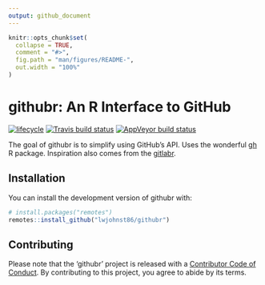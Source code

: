 ```yaml
---
output: github_document
---
```


<!-- README.md is generated from README.Rmd. Please edit that file -->

```r
knitr::opts_chunk$set(
  collapse = TRUE,
  comment = "#>",
  fig.path = "man/figures/README-",
  out.width = "100%"
)
```

# githubr: An R Interface to GitHub

[![lifecycle](https://img.shields.io/badge/lifecycle-experimental-orange.svg)](https://www.tidyverse.org/lifecycle/#experimental)
[![Travis build status](https://travis-ci.org/lwjohnst86/githubr.svg?branch=master)](https://travis-ci.org/lwjohnst86/githubr)
[![AppVeyor build status](https://ci.appveyor.com/api/projects/status/github/lwjohnst86/githubr?branch=master&svg=true)](https://ci.appveyor.com/project/lwjohnst86/githubr)


The goal of githubr is to simplify using GitHub's API. Uses the wonderful [gh] R
package. Inspiration also comes from the [gitlabr].

[gh]: https://github.com/r-lib/gh
[gitlabr]: https://CRAN.R-project.org/package=gitlabr

## Installation

You can install the development version of githubr with:

```r
# install.packages("remotes")
remotes::install_github("lwjohnst86/githubr")
```

## Contributing

Please note that the 'githubr' project is released with a [Contributor Code of
Conduct](CODE_OF_CONDUCT.md). By contributing to this project, you agree to
abide by its terms.
